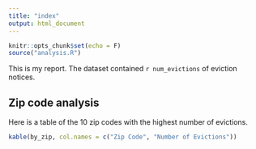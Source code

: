```yaml
---
title: "index"
output: html_document
---
```


```r
knitr::opts_chunk$set(echo = F)
source("analysis.R")
```

This is my report. The dataset contained `r num_evictions` of eviction notices.

## Zip code analysis
Here is a table of the 10 zip codes with the highest number of evictions.

```r
kable(by_zip, col.names = c("Zip Code", "Number of Evictions"))
```
